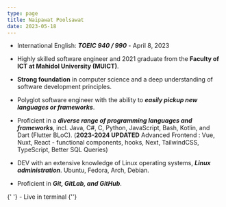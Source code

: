 ```yaml
---
type: page
title: Naipawat Poolsawat
date: 2023-05-18
---
```


- International English: **_TOEIC 940 / 990_** - April 8, 2023

- Highly skilled software engineer and 2021 graduate from the **Faculty of ICT at Mahidol University (MUICT)**.
- **Strong foundation** in computer science and a deep understanding of software development principles.
- Polyglot software engineer with the ability to **_easily pickup new languages or frameworks_**.
- Proficient in a **_diverse range of programming languages and frameworks_**, incl. Java, C#, C, Python, JavaScript, Bash, Kotlin, and Dart (Flutter BLoC). (**2023-2024 UPDATED** Advanced Frontend : Vue, Nuxt, React - functional components, hooks, Next, TailwindCSS, TypeScript, Better SQL Queries)
- DEV with an extensive knowledge of Linux operating systems, **_Linux administration_**. Ubuntu, Fedora, Arch, Debian.
- Proficient in **_Git, GitLab, and GitHub_**.

<div className="animate-shake flex w-full justify-start">
  {' '}
  - Live in terminal {''}
</div>
